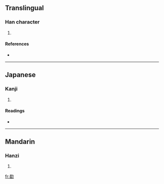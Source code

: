 ==Translingual==

===Han character===
{{Han char|rn=19|rad=力|as=12|sn=14|four=2462<sub>7</sub>|canj=竹田大尸 (HWKS)}}

# {{defn|Han}}

====References====
* {{Han ref|kx=0149.210|dkj=02444|dj=0337.130|hdz=10380.150|uh=52EB|ud=21227|bh=E144|bd=57668}}

----

==Japanese==

===Kanji===
{{ja-kanji|grade=|rs=力12}}

# {{defn|Japanese}}

====Readings====
* {{ja-readings|on=[[はん]] (han), [[ほん]] (hon)|kun=[[すこやか]] (sukoyaka)}}

----

==Mandarin==

===Hanzi===
{{cmn-hanzi|pin=[[fán]] ([[fan2]])|wg=fan<sup>2</sup>}}

# {{defn|Mandarin}}

[[fr:勫]]